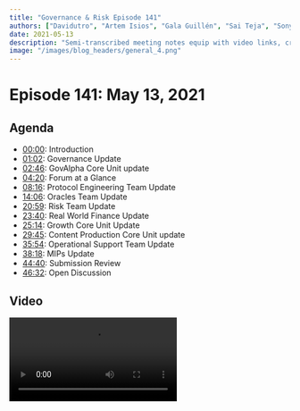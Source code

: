 ```yaml
---
title: "Governance & Risk Episode 141"
authors: ["Davidutro", "Artem Isios", "Gala Guillén", "Sai Teja", "Sonya Olechnowicz"]
date: 2021-05-13
description: "Semi-transcribed meeting notes equip with video links, crosslinks, and more. Welcome to MakeDAO scientific Governance and Risk meeting #139 taking place on Thursday, April 29th at 17:00 UTC."
image: "/images/blog_headers/general_4.png"
---
```


# Episode 141: May 13, 2021

## Agenda

- [00:00](https://youtu.be/hesWs-wBQgM): Introduction
- [01:02](https://youtu.be/hesWs-wBQgM?t=58): Governance Update
- [02:46](https://youtu.be/hesWs-wBQgM?t=166): GovAlpha Core Unit update
- [04:20](https://youtu.be/hesWs-wBQgM?t=270): Forum at a Glance
- [08:16](https://youtu.be/hesWs-wBQgM?t=496): Protocol Engineering Team Update
- [14:06](https://youtu.be/hesWs-wBQgM?t=846): Oracles Team Update
- [20:59](https://youtu.be/hesWs-wBQgM?t=1259): Risk Team Update
- [23:40](https://youtu.be/hesWs-wBQgM?t=1420): Real World Finance Update
- [25:14](https://youtu.be/hesWs-wBQgM?t=1514): Growth Core Unit Update
- [29:45](https://youtu.be/hesWs-wBQgM?t=1785): Content Production Core Unit update
- [35:54](https://youtu.be/hesWs-wBQgM?t=2154): Operational Support Team Update
- [38:18](https://youtu.be/hesWs-wBQgM?t=2299): MIPs Update
- [44:40](https://youtu.be/hesWs-wBQgM?t=2680): Submission Review
- [46:32](https://youtu.be/hesWs-wBQgM?t=2792): Open Discussion

## Video

<Video src="https://youtu.be/ZKMRegxLLXU" />

## Introduction

### Agenda and Preamble

#### LongForWisdom

[00:00](https://youtu.be/hesWs-wBQgM)

- Hello everyone, and welcome to the MakerDAO Scientific Governance and Risk meeting number 141 taking place on Thursday, May 13th at 17:00 UTC. My name is LongForWisdom. I'm the Governance Facilitator at MakerDAO.
- If you want to ask questions or have comments, please do speak up. Everyone here enjoys answering questions.

## Weekly Updates

### Governance

#### LongForWisdom

[01:02](https://youtu.be/hesWs-wBQgM?t=58)

- Last week's executive passed. That will bring the Core Unit distributions for May to the ratified Core Units. It moves a bunch of ERC-20 assets to Liq 2.0 as well.

### Polls

- We had several polls this week. All of them finished.
- Regarding MIPs' polls, we had the [Direct Deposit Module (MIP50)](https://vote.makerdao.com/polling/QmVMLZXE?network=mainnet#poll-detail), [SES Core Unit Set](https://vote.makerdao.com/polling/QmedzqLB?network=mainnet#poll-detail), [MIP0 Amendments](https://vote.makerdao.com/polling/QmaetaLr?network=mainnet#poll-detail), [MIP51 revamping Monthly Governance Cycle](https://vote.makerdao.com/polling/QmTbPnaM?network=mainnet#poll-detail), all continued to the next stage.
- We had a couple of inclusion polls that failed to move forward. These were the [Strategic Marcomms Core Unit proposals](https://vote.makerdao.com/polling/QmT8hdMX?network=mainnet#poll-detail) and the [Staking Rewards proposal (MIP49)](https://vote.makerdao.com/polling/QmbqFK7j?network=mainnet#poll-detail). These will either move back to RFC or be dropped, depending on what the authors decide.
- Regarding other proposals, the monthly [Parameter Changes Proposal from the MakerDAO Open Market Committee](https://vote.makerdao.com/polling/QmPfe7kF#poll-detail) passed. So we should see that in this week's executive, along with Uniswap LPs.

### GovAlpha Core Unit Update

[02:46](https://youtu.be/hesWs-wBQgM?t=166)

- I've been working on our [budget for the next quarter](https://forum.makerdao.com/t/mip40c3-sp11-govalpha-core-unit-budget-gov-001/8002), which's now in the forum.
- @prose11 posted his facilitator proposal. I'm looking forward to him joining me as a facilitator of GovAlpha. It'll be great if that passes. He's been working with SourceCred and a couple of other groups around budgeting stuff and general coordination.
- @elihu is working on forum modifications. He also moderates in the [post of his](https://forum.makerdao.com/t/good-faith-discussions-and-the-dao/8031/6) calls us to a good faith engagement from all participants.
- @blimpa is working on MIPs and the MIPs portal, doing MIPs' fixes. Making some good changes and cleaning some things up. Finally, @charlesstlouis has been doing usual MIP-Editor responsibilities. They've been working on onboarding @blimpa as well. That's an early stage of him taking the role of MIP-Editor.

### Forum at a Glance

#### Payton Rose

[04:20](https://youtu.be/hesWs-wBQgM?t=270)

[Forum at a Glance - Forum Thread](https://forum.makerdao.com/t/forum-at-a-glance-may-7-13-2021/8057)

#### Three-Point Summary

- [Lots of MIPs](https://forum.makerdao.com/c/mips/rfc/15) in the RFC, you can take a look and see everything that's asking for comments before it moves on.
- We have five [core units receiving their monthly budgets on Monday](https://vote.makerdao.com/executive/liquidations-2-0-activations-transfer-may-core-unit-budgets?network=mainnet#proposal-detail). We'll be distributing a little over 390,000 DAI.
- There's been plenty of MKR burning going. The lerp module makes it intermittent, having it on for some time and then off. At the same time, we raise it back to the expected line of burning about 25% of our incoming revenue. There are about [83 MKR tokens burned in the last 24h](https://makerburn.com/#/).

#### Announcements

- [Liquidations 2.0 portal](https://forum.makerdao.com/t/introducing-the-liquidations-2-0-portal/7956) is live! This allows anyone to participate easily. Due to the Dutch auctions, flash loans are enabled. You no longer need a giant pool of liquidity to participate in [bidding on ongoing collateral auctions](https://liquidations.makerdao.com/).
- SES is looking for people to [help identify MakerDAO risks and opportunities](https://forum.makerdao.com/t/help-us-identify-makerdao-risks-and-opportunities/7944). That's a good post to leave your two cents on.

#### Discussions

- @Paperimperium is asking [who does routine due diligence for the DAO](https://forum.makerdao.com/t/who-does-routine-due-diligence/7886). Lots of good discussions there, including what we should be looking into when people ask us for money.
- There's a new DROP token for the `RWA`, FortunaFi. In addition, they have their [risk evaluation posted in the forum](https://forum.makerdao.com/t/fft1-drop-collateral-onboarding-risk-evaluation/8036).
- We had @g_dip announcing that the [Real World Asset Company (RWA Co.)](https://forum.makerdao.com/t/introducing-the-real-world-asset-company-rwa-co/7966) is coming live to serve to bridge the gap between the legacy credit markets and MakerDAO.

#### Signal Requests

- There's just one signal request still going on from @mrabino1. It concerns [increasing the DSR](https://forum.makerdao.com/t/signal-request-increase-the-dsr/7703). Interestingly, there are more options to choose from than just yes/no when voting.

#### Questions and comments

- Christopher Mooney: I got one minor correction. The UI is live for Liquidations 2.0 and I don't think it's flash loan enabled. I believe you need to show up with the DAI, but that's still great. Any Web3 user can come and bid on an auction.
  - LongForWisdom: Awesome, good to have that correction.

### Protocol Engineering Team Update

#### Christopher Mooney

[08:16](https://youtu.be/hesWs-wBQgM?t=496)

- We posted the postmortem of the end bug in the forum, so if you guys haven't read that yet, you can check it out. Some action items came out of that, and that's the practice that we are going to continue to follow anytime we get a bug like that. It's a good idea to iterate. The entire process is blameless. We're just hoping that all teams involved can end up with a better outcome in the future.
- We also posted the DssFest. The backstop keeper is updated for all of the standard collateral types. The keeper did manage to function and took an auction yesterday. It worked on decimals of 18. The demo keeper had a problem with nonstandard decimals like the WBTC auction that happened. I am going to try to debug that and figure that out. There were plenty of other keepers in the ecosystem to take those auctions. It was the most significant single liquidation that the Protocol has ever done: nearly 3 Million. Two keepers showed up. One of them was a capitalized keeper who already had half of the funds and did a take. The other one cycled the remainder on SushiSwap. Maybe it's the other way around: SushiSwap happened first and then the other keeper. That sounds perfect. It's a bunch of stuff that we spent a lot of time designing and hoping would happen, and it occurred how we wanted to.
- We did a vote delegate review today. There's an old contract from a few years ago that I had thrown together, and Sam recently modernized it for today's standard. We are currently looking at a very light touch on vote delegation. This is just a vote proxy that does delegation and would allow us to do delegation with the chief. We are currently reviewing that.
- For the weekly executive cycle, we've got the oracle LPs which  Nick may talk more about this week. We are pushing Liq 2.0 back one week, and then we can push the actual LP tokens to liquidations 2.0. That bought us enough time to update the clipper and the demo auction keeper so that it can unwind those LP tokens. It also allows us to point at the new oracles when we do that spell. It's the perfect place to interject the oracle update. It's Oracles update this week, LPs next week, and we will do all the stable coins the week after that. We are probably going to do the Sushi joint adapter the week after that.

### Oracles Team Update

#### Nik Kunkel

[14:07](https://youtu.be/hesWs-wBQgM?t=847)

- As Chris mentioned, we're doing the redeploy of the LP oracle with the newly updated version that's the post-audit, along with some gas optimizations that Kurt made. We are looking forward to that so it can save a little bit more money. That will be going out tomorrow. It's going to cost a couple of thousands of dollars in ETH, around ten thousand dollars.
- On the Core Unit side, I posted two of the three MIP sub proposals yesterday, and the last one will be posted right after this call. Happy to see that some of you have already been looking that over. We are looking forward to hearing your feedback for the remainder.
- The other thing that we have to start looking at is that the Foundation is shutting down. Committed to that by recently sending over the remainder of the MKR in the developer's multi-sig. The foundation is on a timer here. It has some money left. That money is to pay people salaries that need to continue until the shutdown and for the token rewards that people are still owned. However, variable costs, such as the Oracle costs, have currently been absorbed exclusively by the Foundation. If the cost for the gas doubles, then the cost for the Foundation to Oracles doubles as well. It is probably time, with the Backend Services team splitting out of the Foundation and the Foundation shutting down, that the DAO starts taking over that responsibility.
- In two weeks, I will start posting on the forum about what that all looks like. What are we running here? Why is it built this way? What are the different costs, and how will we fund this and structure funding this in the DAO?. Are we going to look at the cost for the last 30 days, and that is the amount you get for the following month? What kind of guarantees does the Protocol want to have? Maybe we can have a multi-sig where the Protocol can claw back that funding at any time. How do we want to handle the case when some of those crazy days and the gas spikes to 2000 or something? It is Black Thursday levels. I'm sure that we spent like 200K in a day for Oracles on Black Thursday. Can we have some kind of emergency fund to which the Core Unit may not have access on its own? Still, it doesn't need a ridiculous amount of facilitators to approve being able to pull any funding from that? How do we want to handle the accountability auditing of this? You want to make sure that no one is pulling out money on the side from this stuff, so we probably need a token flow kind of analysis where you can see the flow of funds. If you ever see funds that are not going to the Oracle transaction, you need to have an alert that signals a potential fraud. These are all questions that I have some ideas about. Still, I really want to get feedback to see how the Community feels more comfortable handling this. This will be the final step in fully decentralizing the Oracles, which will be completely controlled and funded by the Protocol.

## Questions

- Lucas: The main cost is gas, right? A good thing is it's very easy to audit that team is spending this money on gas because it's probably a known number of wallets. So I believe we should find a solution where monitoring gas costs is easy, and if it's running low, then more ETH could be made available.
    - Nick: I'm not worried about the auditing being too complex.  I really want there to be an auditing component from the Gecko because I don't want to set this precedent where the DAO is handing big buckets of money and trusting people without the corresponding kind of transparency. We are doing a giant social experiment with our DAO here, and we want to do things right.

### Risk Team Update

#### Primoz Kordez

[20:59](https://youtu.be/hesWs-wBQgM?t=1259)

- We're publishing the final UNI LP Liq 2.0 parameters. Our proposal is in the final internal review. It should be posted tomorrow morning. We are also finalizing SUSHI LP collateral evaluations. As Chris said, they could be onboarded right after the final Liq 2.0 collaterals are implemented in about two weeks.
- We also updated our quarterly budget because the thing got changed a bit in our proposal. You can also get some information on the tools we've been working on in the last couple of weeks. I'm going to share two links here in the chat. First, we made a web dashboard that tracks risk metrics for each collateral type in Maker real-time. I'll try to make another forum post on this topic soon, explaining the roadmap behind this product. Second, we started calling the Maker Risk web app.
- Finally, as Chris mentioned, we had 3.2 million worth of BTC liquidated yesterday under the new Liquidation system. It was the biggest Liquidation so far. The outcome was promising. All of the debt got cleared as expected. The settlement time of auctions was between 40 and 45 minutes. This means that slippage, which is also partially a function of keepers profits that they made, was small, between 1% to 5%. That was good to see. The amounts that were bought, the so-called takes, were also very high nominal numbers. Keepers even used flash loan collateral type of auction buying, and I think SushiSwap was involved in an instant transaction.

### Real-World Finance Team Update

#### Sébastien Derivaux

[23:40](https://youtu.be/hesWs-wBQgM?t=1420)

- We have pushed two risk assessments in the forum. The first one is about [trade finance](https://forum.makerdao.com/t/htc-drop-collateral-onboarding-risk-evaluation/8001) by @williamr and the second one is [revenue-based financing](https://forum.makerdao.com/t/fft1-drop-collateral-onboarding-risk-evaluation/8036) published by @Philinje. In addition, we want to publish the people company risk assessment as well, but that might be pushed to next week. This means you will have 3 or 4 credible asset criteria to evaluate in the following weeks. Currently, the expected date to be pushed on Mainnet is the second week of June.
- We're also working on the trust structure. Matthew published all the documents for the trust research. We are also working on the trust side with SolarX and Reino and making some progress there.
- I published a [new budget](https://forum.makerdao.com/t/mip40c3-sp12-modify-core-unit-budget-rwf-001/7985/7) for `RWF`.

### Growth Core Unit Update

#### Nadia Alvarez

[25:14](https://youtu.be/hesWs-wBQgM?t=1514)

- As I mentioned last week, we have started to reach out to other networks because we see a big opportunity here to have DAI in other networks. For example, we are thinking about how to do a campaign with BitPay, which integrated DAI last week but without worrying about the gas fees. That is usually a problem when you are reaching out to retail. So we think that we should do something with these sidechains, L2 networks, or other blockchains. We are starting conversations with all of them and see what we can do with them.
- We are also working on identifying different use cases for DAI. I posted a list of the use cases we are working on. We want to identify the value proposition of DAI or the Maker Protocol or the vaults in each case. But if you have any ideas or want to help us create this, let us know, and we will be happy to work with you.
-  I have an announcement to make: We have a new member of our team, and I'm super excited about this. You may be asking yourself why Mariano Conti is back on the call. He is joining us as a DeFi advisor. We thought we wanted to do more things with the DeFi projects, we want to work closer to all the other protocols, we want more ideas, and we think Mariano is the best for that.
    - Mariano Conti: I never left DeFi, and the past few months, I've been working with a lot of projects, a lot of protocols, extending the network. Seeing how the Smart Contracts team is really well managed with so many amazing people doesn't make sense for me to go back to programming. Still, here I get to help out Maker differently, but I think in a very important way. I want to help out the BD team get DAI to as many places as possible, incorporating it from day one into so many of the new protocols and projects that have been coming out and will come out. I'm really excited about this!

### Content Production Core Unit Update

#### Seth Goldfarb

[29:45](https://youtu.be/hesWs-wBQgM?t=1785)

- If we haven't met, I am Seth. I'm facilitating the Content Production Core Unit.
- In the past weeks, we've contributed to the production of Maker relay episodes 43 and 44 in collaboration with Gov- Comms. In addition, we've met with the CPA and started the incorporation process and onboarding with Opolis.
- We reached out to a couple of CPAs, and I wasn't thrilled with the responses that we got from them, so if anybody knows any CPA based in the US, please help us out.
- We've worked on creating a transparency dashboard on our notion page. We're working on getting that synced up with the domain to soon be on [content.makerdao.network](https://content.makerdao.network/Content-Production-Core-Unit-b428b35984b7423893f5402618fae798). Along with that, we worked on outlining content strategies and OKRs. The summary of that is that in the short-term, we want to focus on understanding the different journeys stakeholders take when they first learn about MakerDao and then become more involved. We want to optimize our digital properties to move that traffic along and educate people and get them the answers they need to make decisions that help us. Part of that strategy would be hosting some webinars. They're going to be bi-weekly. One of them will focus on giving integration partners a platform so that we can highlight what they are doing and give people who are interested in building with DAI a chance to learn more about what the process looks like. The long-term goal is to create a MakerDao brand. If you have a strong brand, people trust you, and you have customer loyalty. Branding is tricky because it can be difficult to measure the strength of your brand, but we are going to do what we can to find some ways to bring transparency about that. Please go read that and give us feedback.
- We also met SES to start coordinating about managing and updating the community portal. We want to figure out how to organize the content of the community portal. It is on a good site, and it does better SEO-wise than the content in the domain itself.

#### Questions

- Seth: Brand is ultimately an expression to say why you do what you do. When you are talking to potential partners, it's easier for them to relate to the intentions behind what you're doing. Our thoughts on how to approach that is to focus on giving people opportunities to express the why. Having organic conversations instead of forcing people to say one thing.
    - Wouter: We have a lot of documentation lying around different places. Much of the technical documentation and also some in the content and community portal. At one point, we'd love to sit with you guys and get all the documents into the right places so that onboarding members to the ecosystem can easily find the information.

### Operational Support Update

#### Juan Guillén

[35:54](https://youtu.be/hesWs-wBQgM?t=2154)

- It was an intense week on several fronts for Core Units. We will have several calls coming up to present the Core Units. One of them is [Marcomms](https://forum.makerdao.com/t/mip39c2-sp9-strategic-marcomms-core-unit/7189) from Kathleen Chu, the other one is Oracles with Nick Kunkel. In addition, we will have Collateral Onboarding with Monkey Irish, and I'll be happy to have Prose as the new facilitator for Governance Alpha. Stay tuned for that.
- Regarding the Core Unit informal submission, I'm not sure if the one in the strategic Marcomms goes to RFC automatically or stays until the end of the cycle. Still, there are new Core Units in RFC. We have Oracles, as Nick mentioned. We have the Collateral Onboarding Core Unit. And we have the Strategic Happiness Core Unit by Mr. Bourbon and Prose as the Gov Alpha facilitator.
- There are new budgets for Risk, Alpha, and SES that are quite interesting to read. Regarding interesting posts, we have the [Help Identifying Risks and Opportunities](https://forum.makerdao.com/t/help-us-identify-makerdao-risks-and-opportunities/79440) published by SES. If you see any risks or opportunities that MakerDAO should be pursuing, please help us identify them to do something about them. There are two posts regarding the Maker Compensation Guidelines. One is the [Pre-MIP discussion](https://forum.makerdao.com/t/pre-mip-discussion-the-mkr-compensation-guidelines/7960) and [MIP 53](https://forum.makerdao.com/t/mip53-the-mkr-compensation-guidelines/8012) by PlanetX and the other one is an [alternative for the Maker compensation plan](https://forum.makerdao.com/t/mip40c3-sp10-modify-core-unit-budget-ses-001/7369) by SES

### MIPs Update

#### David Utrobin

[38:18](https://youtu.be/hesWs-wBQgM?t=2299)

![](https://i.imgur.com/ExjDtrN.png)

![](https://i.imgur.com/4fFQ1jM.png)

![](https://i.imgur.com/RUiwAX6.png)

![](https://i.imgur.com/mhV0XnL.png)

![](https://i.imgur.com/ft6ecBq.png)

![](https://i.imgur.com/dTr8GeC.png)

![](https://i.imgur.com/kkOgNLY.png)

![](https://i.imgur.com/iK0RcDu.png)

![](https://i.imgur.com/T9bsLiu.png)

![](https://i.imgur.com/3EUrByZ.png)

![](https://i.imgur.com/ewHCF48.png)

![](https://i.imgur.com/skK4KVd.png)

### Submission Review

#### LongForWisdom

[44:40](https://youtu.be/hesWs-wBQgM?t=2680)

- I covered this already in the Governance update section.
- We saw four of the six inclusion polls passed. The ones that passed were MIP50, the Direct Deposit Module, the SES Core Unit MIP set including budget, mandate, facilitator, the MIP0 clarity amendments, and MIP51. To clarify, the MIP51 on the Governance cycle will only come into effect, assuming the rest of this cycle is successful. It hopefully will be, and I don't have many reasons to expect it won't be, but technically it's not locked in until that date. Same for the other proposals. The two polls that failed were the Strategic Marcomms Core Unit and the MIP49 Stacking Reward. As I mentioned before, those will either go back to RFC or be dropped, depending on what the authors decide.

#### Open Discussion

[46:32](https://youtu.be/hesWs-wBQgM?t=2792)

##### MIP49

- SamM: I'd like to talk about MIP49, which didn't pass. Here's an [exit poll](https://forum.makerdao.com/t/exit-polling-mip49-staking-rewards-informal-poll/8054) that Payton set up. We're trying to figure out why people were unsatisfied with the MIP. I heard some concerns around PAX efficiency, US security laws, and locking periods. If you are a "NO" voter, please explain yourself to address those concerns. However, I would still like to proceed with the MIP as we have a prisoner's dilemma. MKR holders are not personally and financially incentivized to lock their MKR into Governance. Delegation may mitigate this, but in the long-term, it still requires solving.
	- Nik Kunkel: As someone who has their MKR on AAVE, the only reason it is rational to do that is that there's a spread between what it costs to borrow money and the yield you can get with that money. The only reason that spread exists is that people really like governance shitcoins; they place a lot of value on them. That is not sustainable. Governance shitcoins are still shitcoins. Right now, we are in a market cycle where it is very popular to value Governance shitcoins, but it's not sustainable. As soon as the yield disappears, there won't be a reason to keep your MKR on AAVE, and the problem disappears. That makes it a short-term problem. I never understood with your proposal that it doesn't get anyone to vote more; it doesn't secure the hat; it just tries to get MKR off AAVE. With delegation, you actually secure the hat. People won't delegate to those who don't end up voting. So, with delegation, you do get more MKR on the hat; you do increase the system's security rather than worry about how you decrease the pointiness of the stick that is coming from AAVE.
	- LongForWisdom: Nik, your first statement is that it's a short-term problem. You're correct in that the yield from AAVE is short-term. The issue is there's always going to be an opportunity cost for capital, e.g., when you lock up capital in governance in Maker, you can't use it for something else. It stops you from borrowing against it, taking credit for it, or potentially investing in other things. In this way, it's not just the yield, there's also the opportunity cost, and I don't think that problem goes away in the future.
	- SamM: That's basically my view as well.
- Nik Kunkel: I wonder how many people who have their MKR on AAVE are using it to pocket the spread off of the difference to borrowing dollars and farming versus doing what you're suggesting: borrowing and using it for leverage.
	- LongForWisdom: I suspect it's mostly towards yield at the moment, but it's not always going to be true. The other thing to consider is that Governance is an opportunity cost in time and attention for those who want to do things actively. So they are paying a cost to doing that.
	- SamM: People who are loaning their MKR on AAVE for whatever reason are effectively socializing the cost of security to the rest of the holders. The idea behind MIP49 is to correct that sort of imbalance. You can loan out your MKR on AAVE, and if the opportunities dry up, we turn it off. But I suspect they'll continue in some form, and then I'd like to have a tool to combat that.
- Nik Kunkel: Can we convince AAVE to stop the borrowing of MKR?
	- SamM: If we do have this antagonistic approach, I think another competitor will pop up.
	- Nik Kunkel: I've heard you bring that argument before, but I doubt there will be another AAVE that just pops up out of nowhere. Compound hates us; they're not listing MKR.
	- Brian McMichael: I'm not sure what the difference is between MKR on AAVE and MKR just sitting idle in a wallet.
	- Kurt Barry: MKR on AAVE can be borrowed and used to attack the system, whereas MKR in a wallet can't. I think that's the root of the concern.
	- Nik Kunkel: It's like saying that flat flash loans are bad because they let everyone do this one thing. There are already people who have enough MKR to make a Governance attack right now to Brian's point. Whether the attack is broadly possible by many people versus some people, still the attack is possible because we can't secure the hat.
	- SamM: There's a big difference between you owning the MKR and you borrowing the MKR. You have exposure to MKR, the asset if you own it, and you don't have exposure to it if you borrow it.
	- Nik Kunkel: There are other ways to do that without having to sell into liquidity, e.g., you can open up a short to hedge.
	- SamM: I don't think it's the same thing as you have to maintain the MKR for the entire duration of the vote.
	- LongForWisdom: That's kind of a separate problem which we should address at some point, with time locks or some other method.
	- Kurt Barry: You have to remember here that it's always possible to build permissionless derivatives for stake tokens. It's what happened to ETH 2.0, which was supposed to be proof of stake and not delegated proof of stake. Now they're staking derivatives that give instant liquidity on something that was supposed to be locked. There is some discount for that, but it's not huge. The question is, do we really solve the problem long-term, or are we just solving it for a couple of years until people decide to build locked MKR derivatives that are liquid and get you 90% of what it would be if we didn't have the rewards and locking?
	- SamM: I addressed that in the post. The amount of effort required to make a liquid derivative and adopted by AAVE is a much higher effort than what it would take for us to blacklist that token from the rewards.
- Kurt Barry: How does that blacklisting process work exactly? I would need to think through the game theory a bit more before I totally buy that that solves the problem. What if people start building Tornado Cash mixers-type things. Obviously, if people would have to go that far, it would reduce those really willing to do it. It might still be valuable, but I need to think more about it.
	- LongForWisdom: It's definitely not trivial to map out the impact. Personally, I don't think it's beneficial.
	- Nik Kunkel: Greg mentioned that it seemed there were large MKR holders who might be interested in delegating their MKR.
	- Greg DiPrisco: When talking to the large voters, I found they will delegate to people who participate when given the option. This will account for a significant portion of the MKR.
	- SamM: It's a great solution for getting voting up and getting more MKR on the hat, but I think it's a separate issue.
	- Nik Kunkel: So what's the issue you're trying to solve here? If you can secure the Protocol, nothing else matters.
	- SamM: Fundamentally, it's the prisoner's dilemma. Individuals are encouraged to defect from securing the Protocol by moving MKR somewhere else.
	- Nik Kunkel: But if you delegate, the Protocol is secure.
	- SamM: Yes, this could work in the short-term for a while. I'm concerned about the long-term.
	- LongForWisdom: As I said before, people are not always rational. Delegation may work forever, and that would be fine...
	- Nik Kunkel: Are we dealing with imaginary problems? Let's deal with the problems in front of us. There won't be a problem magically showing up from one week to the next that we can't see.
	- SamM: I agree with that. I think we should give the delegation a shot. I wanted to get ahead of this, but I'm ok with seeing how things go.
	- LongForWisdom: As you say, maybe not now, but I would expect those who are actively governing the Protocol to implement this at some point. They are paying this cost on behalf of everyone now. So it's in their best interest to implement something, and they have all the voting power as well.
	- Brian McMichael: In the future, we can implement a solution with retroactive airdrops that would scan the chain for voting participants and build a Merkle distributor. That way, it's cheap for us, and everyone can just claim rewards. It's a bit manual, but there are alternative solutions available too.
	- Payton Rose: What scares me about those solutions is they're not tied to how well the Protocol is doing. One of the things I liked about this was that staking rewards only got when we were otherwise burning MKR. So from a Governance perspective, I thought it was important to establish that rewarding was directly tied to how well the Protocol is doing and not to people deciding to vote to give themselves more capital.
	- Brian McMichael: Within a retroactive airdrop, you would have a history to know if they voted well or not.
	- Payton Rose: But then you could get up it more and more because it's not tied to performance.
	- David Utrobin: Can't you tie the value of the airdrop to the performance?
	- LongForWisdom: The difficult part is judging which votes are positive.
	- Brian McMichael: You don't want to pick winners. You don't want to punish people for voting the wrong way.
	- Christopher Mooney: They punish themselves because they're not getting a big airdrop if they voted the wrong way.
	- Brian McMichael: That's a whole new game. Trying to predict what the majority is going to choose is a horrible way to do democracy. So anyway, I'm not filling out a MIP for retroactive airdrops.
	- LongForWisdom: That's clear. Let's move to some other topics.

##### Core Unit Onboarding Process

- Frank Cruz: Since I was one pushing for the MarComms Core Unit, my campaign didn't go so well but if you get to see this video, stay positive, come back, bounce, listen to the Community and make a presentation with Juan's "TV show" to explain what exactly you are going to do. We'll run another campaign and hopefully get it passed next time.
	- Juan Guillén: We are already in talks to organize the "TV show." We want to make sure that everyone can provide feedback and ask the questions they want to.
	- Christopher Mooney: We need to come up with a better process for this because many people were concerned with elements of their proposal, and that's fine, but it's nearly impossible for a group like that to negotiate with the DAO without everyone's emotions getting enraged. When we - Protocol Engineering - went through this with our proposal, it was a distraction and bordering on the edge of a counterproductive process, not to mention what would've happened if it hadn't passed. If a proposal doesn't pass, we need a method that doesn't burn a potential team to the ground. Maybe a more in-person or video-oriented approach would be better. I'm concerned that this will happen with other teams, teams that we need or want. We should negotiate on better terms with them, including Protocol Engineering or any other teams.
	- David Utrobin: One idea that I had for a better methodology before a Core Unit goes through the whole MIP ratification process was to use the weekly cycle to run some polls to get some sentiment and feedback from MKR holders earlier on. This would be very powerful.
- LongForWisdom: Wouter, can you talk about how the incubator can make this process better?
	- Wouter: The Governance process takes a lot of time and requires much commitment to go through. You essentially need three months to get through the process: one month crafting the proposal, one month of RFC, and one month of Formal Submission. Only then do you learn whether you are out of the job or your proposal has passed, and you can start working on the thing that you've been committed to for three months. It works at the moment but is very intense. It works because we have many people involved in the DAO through the Foundation, and they have built some confidence. For external teams trying to participate in the Maker economy, it's just not reasonable. Hopefully, the incubator pattern applied by many Core Units is important because people can start getting paid, get to know the team, get better guidance so that their proposal is in line with the culture and the expectations of the Community. Because it's typically the people who haven't been directly engaging with the Community that has trouble bringing the proposal in a way that makes for a strong argument to the audience. It also means that the business model would make sense because the incubator would support those teams to build a business model that makes sense in the DAO in an environment known by the supporting crew. Finally, the reputation of the incubator will mean that projects are unlikely to pass-fail fast. The incubator's reputation can really help create more certainty that a team is set up for success and that the vote will pass. There can be enough signals throughout the process so that the vote becomes almost a formality. This is why incubators are absolutely critical for the growth and the success of the Maker ecosystem.

##### Diversification of Core Unit holdings

- David Utrobin: There was a question on Core Units diversifying their treasuries. If the Protocol gives them DAI upfront, Protocol Engineering mentioned turning some of it into USDC or potentially holding ETH. I was curious about people's thoughts on that.
	- LongForWisdom: That's not something I'd want to manage for GovAlpha in addition to everything else we do.
	- SamM: To clarify, the Protocol Engineering team wants to turn the Emergency Fund partially into USDC in the event of a protocol failure. I don't want to give a wrong idea to the Community.
	- David Utrobin: My bad for the misunderstanding!
	- Brian McMichael: In an Emergency Shutdown, DAI essentially becomes ETH in USDC based on relative proportions.
	- Kurt Barry: My suggestion was that maybe the DAO as a whole would hold and stake ETH, or should have some financial planning around that, so we get income denominated in ETH. This is great because gas costs are very variable. So the DAO would get resources to fund on-chain activities of various Core Units. Right now, we let everything sit in the Surplus Buffer. Still, it's worth considering different capital structures to ensure smooth operating ability through various market conditions.
	- Brian McMichael: The other reason why we might want to diversify is that we spent the last year fighting DAI above peg, so instead of having it sit on balance sheets, we might want to release it into the world.
	- David Utrobin: So it makes sense from a Protocol security perspective so that we are not too reliant on DAI. On the other side, for Core Units to hold their budget in alternative assets, it's a whole different story, and nobody is considering that too seriously, right?
	- Christopher Mooney: Yes, that's correct. The whole point of the emergency funds is for teams to keep operating after a black swan effect. If DAI goes to zero, or fails in some way, or becomes highly volatile, we can't guarantee any kind of cleanup or handling. It's probably supercritical for Operations, Protocol Engineering, Oracles. I'll probably need to think about this.
	- Brian McMichael: We can consider a situation where an emergency shutdown is triggered, DAI effectively becomes ETH, and then market FUD drops the ETH price, making us unable to fund anyone.
	- Kurt Barry: Although I'll say that given one of our other common black swan concerns is regulatory action. If all of a sudden the order comes down, all Maker Protocol teams are blacklisted, and USDC shuts off those emergency funds. It would be nice if there were another decentralized stablecoin in that scenario. Someone was suggesting RAI.
	- Christopher Mooney: RAI doesn't cut it because it would probably suffer from the same black swan bug in the Marker Protocol.
	- Nik Kunkel: It's also pegged to ETH.
	- Kurt Barry: Maybe something like Curve LP tokens would be a better hedge. You're still partially exposed to DAI, but that's fine if it doesn't fail completely.
- Christopher Mooney: For anyone listening to this, we have a lot of confidence in the teams, in the Protocol, and its safety. This is just making sure the airplane stays in the air by having treasury backup systems.
	- Brian McMichael: Yes. We spend a lot of time thinking about all of the things that can go wrong. You don't have to, but sometimes they make it into public discourse.
	- LongForWisdom: I don't think it's about confidence. If everything explodes, then at least you will have people who are going to try to clean up and make sure you get some of what you are ordering. Without that guarantee, everything explodes, and then everyone is on the road.
	Kurt Barry: We currently have the luxury of worrying about these crazy black swan events rather than dealing with immediate emergencies. Things are going well enough that we can spend our time thinking about the worst-case scenarios.
	- Nadia: I understand what you're saying, but how would we look if someone saw our smart contracts team using USDC as an emergency fund just if DAI fails? It's complicated from a business point of view when trying to convince someone to integrate the Maker Protocol.
	- Derek: We've been looking at it from a risk perspective, so we wouldn't put all the funds in one particular collateral type. There would be a balance, but we're yet to assess what that balance would look like. Is it LP tokens, a basket of stablecoins, an index? I'm almost certain that DAI will play a role in that. We're talking about a fund here that doesn't get used for monthly payments; it's something that will hopefully never be touched. If there is, we have that stability there through having some index of funds or a broad distribution of collateral types. I don't think anyone would look at this as not having confidence in the product that we're building. It's a long-term perspective for stability in just-in-case scenarios to cover off that risk.
	- Juan: It's also a very small percentage.
	Wouter: The bigger issue here is that people are seeing things they're not used to seeing with traditional companies because all of this is in the open. If a bank hedges against its own stock, you won't read about it. We discuss it in these calls because we are an open community. It can suddenly become a headline in Coindesk. It's a tricky thing in marketing and PR, but I think that the right way to deal with it is to explain it. Maybe separate the emergency discussions from the more accessible discussions and clarify that this is standard operations. You should be worried if we weren't be doing that. It would be a bad reflex to stop building fire exits because it reminds people that it could be a fire. It's definitely a challenge. We've seen this in the past, where a purely procedural safety thing was completely taken out of context and seen as a weakness instead of proper and responsible risk management.
- Frank Cruz: Shoutout to Greg for his move and all of the assets he'll bring into the Protocol.
    - Greg DiPrisco: I started a company that intends to bring institutional borrowers to the Protocol. It's been exciting to see the first crop of borrowers get in, but this gives us a path to expand. I'll do to differentiate myself by focusing on the safety of the Protocol and making sure the structures and counterparties are top-tier to make it easy for MKR holders to approve these assets. I'll also be asking for some big `DC,` so keep your eyes open.

## Common Abbreviated Terms

`DC`: Debt Ceiling

`ES`: Emergency Shutdown

`SF`: Stability Fee

`DSR`: Dai Savings Rate

`MIP`: Maker Improvement Proposal

`OSM`: Oracle Security Module

`RWA`: Real-World Asset

`RWF`: Real-World Finance

`SC`: Smart Contracts

`Liq`: Liquidations

## Credits

- Artem Gordon produced this summary.
- Gala Guillén produced this summary.
- Sai Teja produced this summary.
- Sonya Olechnowicz produced this summary.
- Everyone who spoke and presented on the call, listed in the headers.
